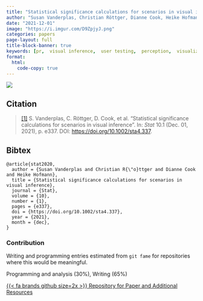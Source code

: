 ```yaml
---
title: "Statistical significance calculations for scenarios in visual inference"
author: "Susan Vanderplas, Christian Röttger, Dianne Cook, Heike Hofmann"
date: "2021-12-01"
image: "https://i.imgur.com/D9ZpjyJ.png"
categories: papers
page-layout: full
title-block-banner: true
keywords: [pr,  visual inference,  user testing,  perception,  visualization]
format:
  html:
    code-copy: true
---
```

 
![](https://i.imgur.com/D9ZpjyJ.png){.preview-image}
 
## Citation
> <a name=bib-stat2020></a>[[1]](#cite-stat2020) S. Vanderplas, C. Röttger, D. Cook, et al. “Statistical significance calculations for scenarios in visual inference”. In: _Stat_ 10.1 (Dec. 01, 2021), p. e337. DOI: [https://doi.org/10.1002/sta4.337](https://doi.org/https%3A%2F%2Fdoi.org%2F10.1002%2Fsta4.337).

::: {.callout-note collapse='true'}
## Bibtex
```
@article{stat2020,
  author = {Susan Vanderplas and Christian R{\"o}ttger and Dianne Cook and Heike Hofmann},
  title = {Statistical significance calculations for scenarios in visual inference},
  journal = {Stat},
  volume = {10},
  number = {1},
  pages = {e337},
  doi = {https://doi.org/10.1002/sta4.337},
  year = {2021},
  month = {dec},
}
```
:::



### Contribution

Writing and programming entries estimated from `git fame` for repositories where this would be meaningful.

Programming and analysis (30\%), Writing (65\%)

[{{< fa brands github size=2x >}} Repository for Paper and Additional Resources](https://github.com/srvanderplas/visual-inference-alpha){.btn .btn-tip role="button"}
